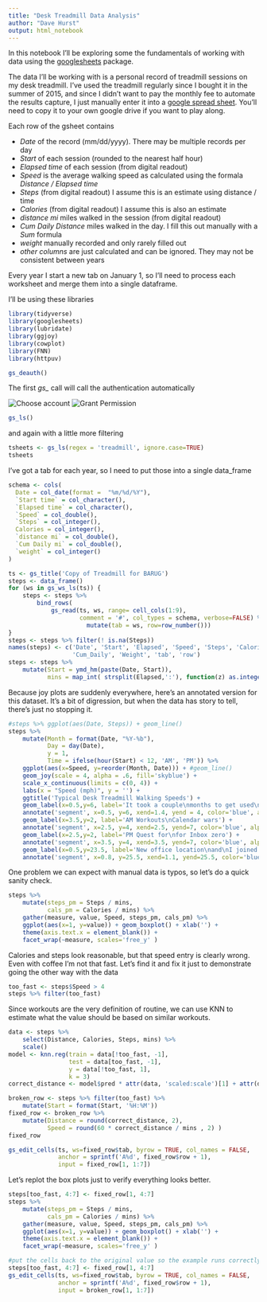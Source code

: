 ```yaml
---
title: "Desk Treadmill Data Analysis"
author: "Dave Hurst"
output: html_notebook
---
```


In this notebook I'll be exploring some the fundamentals of working with data using the [googlesheets](https://github.com/jennybc/googlesheets) package.

The data I'll be working with is a personal record of treadmill sessions on my desk treadmill.  I've used the treadmill regularly since I bought it in the summer of 2015, and since I didn't want to pay the monthly fee to automate the results capture, I just manually enter it into a [google spread sheet](https://docs.google.com/spreadsheets/d/1kWDUDTvR6JAEURKMsmDZYeMHDGEoTzhdd5-x9SEsavI/edit?usp=sharing).  You'll need to copy it to your own google drive if you want to play along.

Each row of the gsheet contains

+ *Date* of the record (mm/dd/yyyy).  There may be multiple records per day
+ *Start * of each session (rounded to the nearest half hour)
+ *Elapsed time* of each session (from digital readout)
+ *Speed* is the average walking speed as calculated using the formala *Distance / Elapsed time*
+ *Steps* (from digital readout) I assume this is an estimate using distance / time
+ *Calories* (from digital readout) I assume this is also an estimate
+ *distance mi* miles walked in the session (from digital readout)
+ *Cum Daily Distance* miles walked in the day.  I fill this out manually with a *Sum* formula
+ *weight* manually recorded and only rarely filled out
+ *other columns* are just calculated and can be ignored.  They may not be consistent between years

Every year I start a new tab on January 1, so I'll need to process each worksheet and merge them into a single dataframe.

I'll be using these libraries

```r
library(tidyverse)
library(googlesheets)
library(lubridate)
library(ggjoy)
library(cowplot)
library(FNN)
library(httpuv)
```
```r
gs_deauth()
```

The first *gs_*  call will call the authentication automatically  

![Choose account](image/snap_oauth_acct.png)  ![Grant Permission](image/snap_oauth_perm.png)  


```r
gs_ls()
```

and again with a little more filtering

```r
tsheets <- gs_ls(regex = 'treadmill', ignore.case=TRUE)
tsheets
```

I've got a tab for each year, so I need to put those into a single data_frame

```r
schema <- cols(
  Date = col_date(format =  "%m/%d/%Y"),
  `Start time` = col_character(),
  `Elapsed time` = col_character(),
  `Speed` = col_double(),
  `Steps` = col_integer(),
  Calories = col_integer(),
  `distance mi` = col_double(),
  `Cum Daily mi` = col_double(),
  `weight` = col_integer()
)

ts <- gs_title('Copy of Treadmill for BARUG')
steps <- data_frame()
for (ws in gs_ws_ls(ts)) {
    steps <- steps %>%
        bind_rows(
            gs_read(ts, ws, range= cell_cols(1:9), 
                    comment = '#', col_types = schema, verbose=FALSE) %>%
                      mutate(tab = ws, row=row_number()))
}
steps <- steps %>% filter(! is.na(Steps))
names(steps) <- c('Date', 'Start', 'Elapsed', 'Speed', 'Steps', 'Calories', 'Distance', 
                  'Cum_Daily', 'Weight', 'tab', 'row')
steps <- steps %>% 
    mutate(Start = ymd_hm(paste(Date, Start)),
           mins = map_int( strsplit(Elapsed,':'), function(z) as.integer(z[1]) * 60L +as.integer(z[2])))
```

Because joy plots are suddenly everywhere, here's an annotated version for this dataset.  It's a bit of digression, but when the data has story to tell, there's just no stopping it.

```r
#steps %>% ggplot(aes(Date, Steps)) + geom_line()
steps %>% 
    mutate(Month = format(Date, "%Y-%b"),
           Day = day(Date),
           y = 1,
           Time = ifelse(hour(Start) < 12, 'AM', 'PM')) %>%
    ggplot(aes(x=Speed, y=reorder(Month, Date))) + #geom_line()
    geom_joy(scale = 4, alpha = .6, fill='skyblue') +
    scale_x_continuous(limits = c(0, 4)) +
    labs(x = "Speed (mph)", y = '') +
    ggtitle('Typical Desk Treadmill Walking Speeds') +
    geom_label(x=0.5,y=6, label='It took a couple\nmonths to get used\nto typing and walking', vjust=0) +
    annotate('segment', x=0.5, y=6, xend=1.4, yend = 4, color='blue', alpha=.1, size=2) +
    geom_label(x=3.5,y=2, label='AM Workouts\nCalendar wars') +
    annotate('segment', x=2.5, y=4, xend=2.5, yend=7, color='blue', alpha=.1, size=2, arrow=arrow()) +
    geom_label(x=2.5,y=2, label='PM Quest for\nfor Inbox zero') +
    annotate('segment', x=3.5, y=4, xend=3.5, yend=7, color='blue', alpha=.1, size=2, arrow=arrow()) +
    geom_label(x=0.5,y=23.5, label='New office location\nand\nI joined a gym', vjust=0) +
    annotate('segment', x=0.8, y=25.5, xend=1.1, yend=25.5, color='blue', alpha=.1, size=2, arrow=arrow()) 
```

One problem we can expect with manual data is typos, so let's do a quick sanity check.

```r
steps %>% 
    mutate(steps_pm = Steps / mins,
           cals_pm = Calories / mins) %>%
    gather(measure, value, Speed, steps_pm, cals_pm) %>%
    ggplot(aes(x=1, y=value)) + geom_boxplot() + xlab('') + 
    theme(axis.text.x = element_blank()) +
    facet_wrap(~measure, scales='free_y' ) 
```

Calories and steps look reasonable, but that speed entry is clearly wrong.  Even with coffee I'm not that fast.  Let's find it and fix it just to demonstrate going the other way with the data

```r
too_fast <- steps$Speed > 4
steps %>% filter(too_fast)
```

Since workouts are the very definition of routine, we can use KNN to estimate what the value should be based on similar workouts.

```r
data <- steps %>% 
    select(Distance, Calories, Steps, mins) %>%
    scale()
model <- knn.reg(train = data[!too_fast, -1], 
                 test = data[too_fast, -1],
                 y = data[!too_fast, 1],
                 k = 3)
correct_distance <- model$pred * attr(data, 'scaled:scale')[1] + attr(data, 'scaled:center')[1]

broken_row <- steps %>% filter(too_fast) %>%
    mutate(Start = format(Start, '%H:%M'))
fixed_row <- broken_row %>%
    mutate(Distance = round(correct_distance, 2),
           Speed = round(60 * correct_distance / mins , 2) )
fixed_row
```
```r
gs_edit_cells(ts, ws=fixed_row$tab, byrow = TRUE, col_names = FALSE,
              anchor = sprintf('A%d', fixed_row$row + 1),
              input = fixed_row[1, 1:7])
```


Let's replot the box plots just to verify everything looks better.

```r
steps[too_fast, 4:7] <- fixed_row[1, 4:7]
steps %>% 
    mutate(steps_pm = Steps / mins,
           cals_pm = Calories / mins) %>%
    gather(measure, value, Speed, steps_pm, cals_pm) %>%
    ggplot(aes(x=1, y=value)) + geom_boxplot() + xlab('') + 
    theme(axis.text.x = element_blank()) +
    facet_wrap(~measure, scales='free_y' ) 
```

```r
#put the cells back to the original value so the example runs correctly again
steps[too_fast, 4:7] <- fixed_row[1, 4:7]
gs_edit_cells(ts, ws=fixed_row$tab, byrow = TRUE, col_names = FALSE,
              anchor = sprintf('A%d', fixed_row$row + 1),
              input = broken_row[1, 1:7])
```

